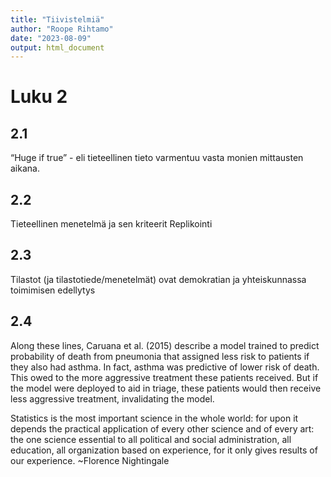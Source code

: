 ```yaml
---
title: "Tiivistelmiä"
author: "Roope Rihtamo"
date: "2023-08-09"
output: html_document
---
```


# Luku 2 

## 2.1

"Huge if true" - eli tieteellinen tieto varmentuu vasta monien mittausten aikana.

## 2.2

Tieteellinen menetelmä ja sen kriteerit
Replikointi

## 2.3

Tilastot (ja tilastotiede/menetelmät) ovat demokratian ja yhteiskunnassa toimimisen edellytys

## 2.4


Along these lines, Caruana et al. (2015) describe a model trained to predict probability of death from
pneumonia that assigned less risk to patients if they also
had asthma. In fact, asthma was predictive of lower risk of
death. This owed to the more aggressive treatment these
patients received. But if the model were deployed to aid
in triage, these patients would then receive less aggressive
treatment, invalidating the model.

Statistics is the most important science in the whole world: for upon it depends the practical application of every other science and of every art: the one science essential to all political and social administration, all education, all organization based on experience, for it only gives results of our experience.
~Florence Nightingale